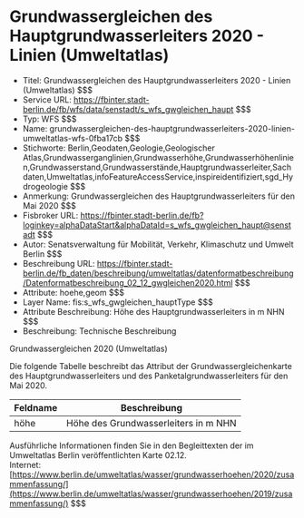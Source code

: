 # Grundwassergleichen des Hauptgrundwasserleiters 2020 - Linien (Umweltatlas)
- Titel: Grundwassergleichen des Hauptgrundwasserleiters 2020 - Linien (Umweltatlas) $$$
- Service URL: https://fbinter.stadt-berlin.de/fb/wfs/data/senstadt/s_wfs_gwgleichen_haupt $$$
- Typ: WFS $$$
- Name: grundwassergleichen-des-hauptgrundwasserleiters-2020-linien-umweltatlas-wfs-0fba17cb $$$
- Stichworte: Berlin,Geodaten,Geologie,Geologischer Atlas,Grundwasserganglinien,Grundwasserhöhe,Grundwasserhöhenlinien,Grundwasserstand,Grundwasserstände,Hauptgrundwasserleiter,Sachdaten,Umweltatlas,infoFeatureAccessService,inspireidentifiziert,sgd_Hydrogeologie $$$
- Anmerkung: Grundwassergleichen des Hauptgrundwasserleiters für den Mai 2020 $$$
- Fisbroker URL: https://fbinter.stadt-berlin.de/fb?loginkey=alphaDataStart&alphaDataId=s_wfs_gwgleichen_haupt@senstadt $$$
- Autor: Senatsverwaltung für Mobilität, Verkehr, Klimaschutz und Umwelt Berlin $$$
- Beschreibung URL: https://fbinter.stadt-berlin.de/fb_daten/beschreibung/umweltatlas/datenformatbeschreibung/Datenformatbeschreibung_02_12_gwgleichen2020.html $$$
- Attribute: hoehe,geom $$$
- Layer Name: fis:s_wfs_gwgleichen_hauptType $$$
- Attribute Beschreibung: Höhe des Hauptgrundwasserleiters in m NHN $$$
- Beschreibung: Technische Beschreibung 

Grundwassergleichen 2020 (Umweltatlas)

Die folgende Tabelle beschreibt das Attribut der Grundwassergleichenkarte des Hauptgrundwasserleiters und des Panketalgrundwasserleiters für den Mai 2020.

| **Feldname** | **Beschreibung**                     |
| ------------ | ------------------------------------ |
| höhe         | Höhe des Grundwasserleiters in m NHN |

Ausführliche Informationen finden Sie in den Begleittexten der im Umweltatlas Berlin veröffentlichten Karte 02.12.  
Internet: [https://www.berlin.de/umweltatlas/wasser/grundwasserhoehen/2020/zusammenfassung/](https://www.berlin.de/umweltatlas/wasser/grundwasserhoehen/2019/zusammenfassung/) $$$
